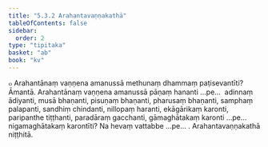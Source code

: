 ```yaml
---
title: "5.3.2 Arahantavaṇṇakathā"
tableOfContents: false
sidebar:
  order: 2
type: "tipitaka"
basket: "ab"
book: "kv"
---
```



<DynamicBreadcrumb />

<Division number="909" book="kv">

<Paragraph number="2777" book="kv">
๐ Arahantānaṃ vaṇṇena amanussā methunaṃ dhammaṃ paṭisevantīti? Āmantā. Arahantānaṃ vaṇṇena amanussā pāṇaṃ hananti …pe…  adinnaṃ ādiyanti, musā bhaṇanti, pisuṇaṃ bhaṇanti, pharusaṃ bhaṇanti, samphaṃ palapanti, sandhiṃ chindanti, nillopaṃ haranti, ekāgārikaṃ karonti, paripanthe tiṭṭhanti, paradāraṃ gacchanti, gāmaghātakaṃ karonti …pe…  nigamaghātakaṃ karontīti? Na hevaṃ vattabbe …pe… .

</Paragraph>
</Division>

<Paragraph number="2778" type="center" book="kv">
Arahantavaṇṇakathā niṭṭhitā.
</Paragraph>